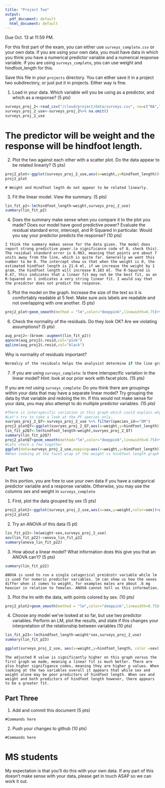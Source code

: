 ```yaml
---
title: "Project Two"
output:
  pdf_document: default
  html_document: default
---
```


Due Oct. 13 at 11:59 PM. 

For this first part of the exam, you can either use `surveys_complete.csv` or your own data. If you are using your own data, you must have data in which you think you have a numerical predictor variable and a numerical response variable. If you are using `surveys_complete`, you can use weight and hindfoot_length for this.

Save this file in your `projects` directory. You can either save it in a project two subdirectory, or just put it in projects. Either way is fine.


1) Load in your data. Which variable will you be using as a predictor, and which as a response? (5 pts)

```r
surveys_proj_2<-read_csv("/cloud/project/data/surveys.csv", na=c("NA","") )
surveys_proj_2_use<-surveys_proj_2%>% na.omit()
surveys_proj_2_use
```
# The predictor will be weight and the response will be hindfoot length.

2) Plot the two against each other with a scatter plot. Do the data appear to be related linearly? (5 pts)

```r
proj2_plot<-ggplot(surveys_proj_2_use,aes(x=weight,y=hindfoot_length))+geom_point()+labs(title = "Weight vs Hindfootlength",x = "Hindfoot Length",y = "Weight")
proj2_plot
```

```
# Weight and Hindfoot legth do not appear to be related linearly. 
```


3) Fit the linear model. View the summary. (5 pts)


```r
lin_fit_p2<-lm(hindfoot_length~weight,surveys_proj_2_use)
summary(lin_fit_p2)
```

4) Does the summary make sense when you compare it to the plot you made? Does our model have good predictive power? Evaluate the residual standard error, intercept, and R-Squared in particular. Would you say your predictor predicts the response?  (10 pts)


```
I think the summary makes sense for the data given. The model does report strong predictive power.(a significance code of 0, check this). The residual standard error is 6.963, meaning that points are about 7 units away from the line, which is quite far. Generally we want this number to be 0. The intercept show us that when the weight is 0, the estimated hindfoot length is 21.6 ml, if we increase the weight by 1 gram, the hindfoot length will increase 0.183 ml. The R-Squared is 0.47, this indicates that a linear fit may not be the best fit, as an R-Squared on 1 indicates a very string linear fit. I would say that the preidctor does not predict the response. 
```


5) Plot the model on the graph. Increase the size of the text so it is comfortably readable at 5 feet. Make sure axis labels are readable and not overlapping with one another. (5 pts)

```r
proj2_plot+geom_smooth(method = "lm",color="deeppink",linewidth=0.75)+theme_bw()+labs(title = "Weight vs Hindfootlength",x = "Hindfoot Length",y = "Weight")
```


6) Check the normality of the residuals. Do they look OK? Are we violating assumptions? (5 pts)

```r
aug_proj2<-(broom::augment(lin_fit_p2))
qqnorm(aug_proj2$.resid,col="pink")
qqline(aug_proj2$.resid,col="black")
```

Why is normality of residuals important? 

```r
Normalcy of the residuals helps the analysist determine if the line graph is the best fit for the data. If there are influx of point of very high or very low frequency then there may be a trend present in the data that is not linear. In this graph the point deviate quite a bit from the line, assumptions may have violated
```

7) If you are using `surveys_complete`: Is there interspecific variation in the linear model? Hint: look at our prior work with facet plots. (15 pts) 

If you are *not* using  `surveys_complete`: Do you think there are groupings within your data that may have a separate linear model? Try grouping the data by that variable and redoing the lm. If this would not make sense for your data, you may also attempt to do multiple predictor variables. (15 pts)

```r
#There is interspecific variation in this graph which could explain why the graph does not fit a linear model very well. If we were to make seperate graph of each species we may find that relationship is more linear. 
#Let's try to take a look at the PF species only.
suvryes_proj_2_Q7<-surveys_proj_2_use %>% filter(species_id=="DM")
proj2_plotQ7<-ggplot(suvryes_proj_2_Q7,aes(x=weight,y=hindfoot_length))+geom_point()
lin_fit_p2Q7<-lm(hindfoot_length~weight,suvryes_proj_2_Q7)
summary(lin_fit_p2Q7)
proj2_plotQ7+geom_smooth(method="lm",color="deeppink",linewidth=0.75)+theme_bw()+labs(title = "Weight vs Hindfootlength of DM species ID",x = "Hindfoot Length",y = "Weight")
#Lets check a few together 
ggplot(data=surveys_proj_2_use,mapping=aes(x=weight,y=hindfoot_length))+geom_point()+facet_wrap(~species_id,ncol=5)+geom_smooth(method="lm",color="deeppink",linewidth=0.75)+theme_bw()+labs(title = "Weight vs Hindfootlength of Different Species",x = "Hindfoot Length",y = "Weight")
#When looking at the facet wrap of the weight vs hindfoot length graph for each species, we do see the linear models fits much better. Looking at the example above the R-squared value is still very low but better than the the R-Squared value than the graph where all species were counted as one set of data.
```
## Part Two

In this portion, you are free to use your own data if you have a categorical predictor variable and a response variable. Otherwise, you may use the columns sex and weight in `surveys_complete`

1) First, plot the data grouped by sex (5 pts)

```r
proj2_plot2<-ggplot(surveys_proj_2_use,aes(x=sex,y=weight,color=sex))+geom_jitter()
proj2_plot2
```

2) Try an ANOVA of this data (5 pt)

```r
lin_fit_p22<-lm(weight~sex,surveys_proj_2_use)
aov(lin_fit_p22)->anova_lin_fit_p22
summary(anova_lin_fit_p22)
```

3) How about a linear model? What information does this give you that an ANOVA can't? (5 pts)


```r
summary(lin_fit_p22)
```

```
ANOVA is used to run a single catagorical preidcotr variable while lm is used for numeric predictor variables. lm can show us how the sexes differ when it comes to weight, for examples males are about .6 mg heavier in relation to females. ANOVA cannot tell us this information.
```

3) Plot the lm with the data, with points colored by sex. (10 pts)


```r
proj2_plot2+geom_smooth(method = "lm",color="deeppink",linewidth=0.75)+theme_bw()+labs(title = "Sex of Specimen and Relation to Weight",x = "Sex",y = "Weight")+facet_wrap(~species_id,ncol=5)
```

4) Choose any model we've looked at so far, but use two predictor variables. Perform an LM, plot the results, and state if this changes your interpretation of the relationship between variables (10 pts)

```r
lin_fit_p23<-lm(hindfoot_length~weight*sex,surveys_proj_2_use)
summary(lin_fit_p23)
```

```r
ggplot(surveys_proj_2_use, aes(x=weight,y=hindfoot_length, color =sex))+geom_point()+geom_smooth(method = "lm")+labs(title = "Effects of Weight and Sex on Hindfoot Length",x = "Hindfoot Length",y = "Weight")
```

```
The adjusted R value is significantly higher on this graph versus the first graph we made, meaning a linear fit is much better. There are also higher signifigance codes, meaning they are higher p values. When looking at the two variables overall it appears that while sex and weight alone may be poor predictors of hindfoot length. When sex and weight and both predictors of hindfoot length however, there appears to be a greater fit.
```

## Part Three


1) Add and commit this document (5 pts)

```
#Commands here
```

2) Push your changes to github (10 pts)

```
#Commands here
```



# MS students

My expectation is that you'll do this with your own data. If any part of this doesn't make sense with your data, please get in touch ASAP so we can work it out.
